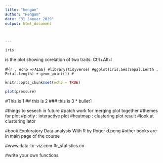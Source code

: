 ---
title: "hengam"
author: "Hengam"
date: "31 Januar 2019"
output: html_document



---
```{r}
iris
```

is the plot showing corelation of two traits:
  Ctrl+Alt+I
  
#```{r , echo =FALSE}
#library(tidyverse)
#ggplot(iris,aes(Sepal.Lenth , Petal.length) + geom_point())
#```


```{r setup, include=FALSE}
knitr::opts_chunk$set(echo = TRUE)
```



```{r pressure, echo=FALSE}
plot(pressure)
```

#This is 1
## this is 2
### this is 3
* bullet1


#things to sesech in future
#patch work for merging plot together
#themes for plot
#plotly : interactive plot
#heatmap : clustering plot result
#look at clustering lator 

#book  Exploratory Data analysis With R by Roger d.peng 
#other books are in main page of the course

#www.data-to-viz.com
#r_statistics.co


#write your own functions


